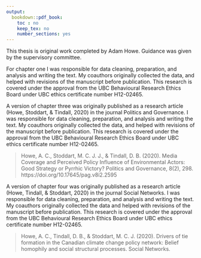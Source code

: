 ```yaml
---
output:
  bookdown::pdf_book:
    toc : no
    keep_tex: no
    number_sections: yes
---
```


<!-- This is mandatory! -->

\noindent
This thesis is original work completed by Adam Howe. Guidance was given by the supervisory
committee.

\noindent
For chapter one I was responsible for data cleaning, preparation, and analysis and writing the text. My coauthors originally collected the data, and helped with revisions of the manuscript before publication. This research is covered under the approval from the UBC Behavioural Research Ethics Board under UBC ethics certificate number H12-02465.

\noindent
A version of chapter three was originally published as a research article (Howe, Stoddart, & Tindall, 2020) in the journal Politics and Governance. I was responsible for data cleaning, preparation, and analysis and writing the text. My coauthors originally collected the data, and helped with revisions of the manuscript before publication. This research is covered under the approval from the UBC Behavioural Research Ethics Board under UBC ethics certificate number H12-02465.


>Howe, A. C., Stoddart, M. C. J. J., & Tindall, D. B. (2020). Media Coverage and Perceived Policy Influence of Environmental Actors: Good Strategy or Pyrrhic Victory? Politics and Governance, 8(2), 298. https://doi.org/10.17645/pag.v8i2.2595

\noindent
A version of chapter four was originally published as a research article (Howe, Tindall, & Stoddart, 2020) in the journal Social Networks. I was responsible for data cleaning, preparation, and analysis and writing the text. My coauthors originally collected the data and helped with revisions of the manuscript before publication. This research is covered under the approval from the UBC Behavioural Research Ethics Board under UBC ethics certificate number H12-02465.

>Howe, A. C., Tindall, D. B., & Stoddart, M. C. J. (2020). Drivers of tie formation in the Canadian climate change policy network: Belief homophily and social structural processes. Social Networks.

